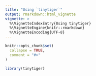```yaml
---
title: "Using `tinytiger`"
output: rmarkdown::html_vignette
vignette: >
  %\VignetteIndexEntry{Using tinytiger}
  %\VignetteEngine{knitr::rmarkdown}
  %\VignetteEncoding{UTF-8}
---
```


```r
knitr::opts_chunk$set(
  collapse = TRUE,
  comment = "#>"
)
```

```r
library(tinytiger)
```
